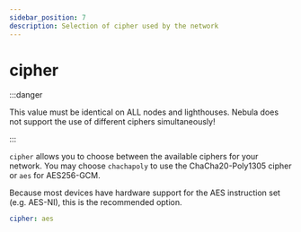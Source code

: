 ```yaml
---
sidebar_position: 7
description: Selection of cipher used by the network
---
```


# cipher

:::danger

This value must be identical on ALL nodes and lighthouses. Nebula does not support the use of different ciphers
simultaneously!

:::

`cipher` allows you to choose between the available ciphers for your network. You may choose `chachapoly` to use the
ChaCha20-Poly1305 cipher or `aes` for AES256-GCM.

Because most devices have hardware support for the AES instruction set (e.g. AES-NI), this is the recommended option.

```yml
cipher: aes
```
